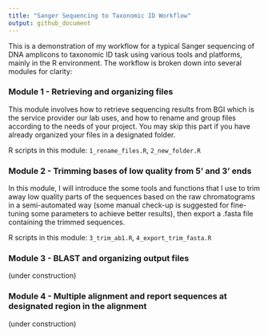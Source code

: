 ---
title: "Sanger Sequencing to Taxonomic ID Workflow"
output: github_document
---

This is a demonstration of my workflow for a typical Sanger sequencing of DNA amplicons to taxonomic ID task using various tools and platforms, mainly in the R environment. The workflow is broken down into several modules for clarity:  

### Module 1 - Retrieving and organizing files

This module involves how to retrieve sequencing results from BGI which is the service provider our lab uses, and how to rename and group files according to the needs of your project. You may skip this part if you have already organized your files in a designated folder.

R scripts in this module: `1_rename_files.R`, `2_new_folder.R`

### Module 2 - Trimming bases of low quality from 5’ and 3’ ends

In this module, I will introduce the some tools and functions that I use to trim away low quality parts of the sequences based on the raw chromatograms in a semi-automated way (some manual check-up is suggested for fine-tuning some parameters to achieve better results), then export a .fasta file containing the trimmed sequences. 

R scripts in this module: `3_trim_ab1.R`, `4_export_trim_fasta.R`

### Module 3 - BLAST and organizing output files 

(under construction)

### Module 4 - Multiple alignment and report sequences at designated region in the alignment

(under construction)